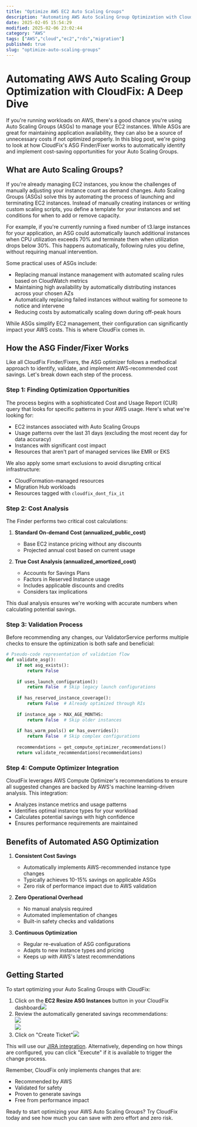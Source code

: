 ```yaml
---
title: "Optimize AWS EC2 Auto Scaling Groups"
description: "Automating AWS Auto Scaling Group Optimization with CloudFix: A Deep Dive If you're running workloads on AWS, there's a good chance you're using Auto Scaling Gr..."
date: 2025-02-05 15:54:29
modified: 2025-02-06 23:02:44
category: "AWS"
tags: ["AWS","cloud","ec2","rds","migration"]
published: true
slug: "optimize-auto-scaling-groups"
---
```


# Automating AWS Auto Scaling Group Optimization with CloudFix: A Deep Dive

If you're running workloads on AWS, there's a good chance you're using Auto Scaling Groups (ASGs) to manage your EC2 instances. While ASGs are great for maintaining application availability, they can also be a source of unnecessary costs if not optimized properly. In this blog post, we're going to look at how CloudFix's ASG Finder/Fixer works to automatically identify and implement cost-saving opportunities for your Auto Scaling Groups.

## What are Auto Scaling Groups?

If you're already managing EC2 instances, you know the challenges of manually adjusting your instance count as demand changes. Auto Scaling Groups (ASGs) solve this by automating the process of launching and terminating EC2 instances. Instead of manually creating instances or writing custom scaling scripts, you define a template for your instances and set conditions for when to add or remove capacity.

For example, if you're currently running a fixed number of t3.large instances for your application, an ASG could automatically launch additional instances when CPU utilization exceeds 70% and terminate them when utilization drops below 30%. This happens automatically, following rules you define, without requiring manual intervention.

Some practical uses of ASGs include:

-   Replacing manual instance management with automated scaling rules based on CloudWatch metrics
-   Maintaining high availability by automatically distributing instances across your chosen AZs
-   Automatically replacing failed instances without waiting for someone to notice and intervene
-   Reducing costs by automatically scaling down during off-peak hours

While ASGs simplify EC2 management, their configuration can significantly impact your AWS costs. This is where CloudFix comes in.

## How the ASG Finder/Fixer Works

Like all CloudFix Finder/Fixers, the ASG optimizer follows a methodical approach to identify, validate, and implement AWS-recommended cost savings. Let's break down each step of the process.

### Step 1: Finding Optimization Opportunities

The process begins with a sophisticated Cost and Usage Report (CUR) query that looks for specific patterns in your AWS usage. Here's what we're looking for:

-   EC2 instances associated with Auto Scaling Groups
-   Usage patterns over the last 31 days (excluding the most recent day for data accuracy)
-   Instances with significant cost impact
-   Resources that aren't part of managed services like EMR or EKS

We also apply some smart exclusions to avoid disrupting critical infrastructure:

-   CloudFormation-managed resources
-   Migration Hub workloads
-   Resources tagged with `cloudfix_dont_fix_it`

### Step 2: Cost Analysis

The Finder performs two critical cost calculations:

1.  **Standard On-demand Cost (annualized\_public\_cost)**
    
    -   Base EC2 instance pricing without any discounts
    -   Projected annual cost based on current usage
2.  **True Cost Analysis (annualized\_amortized\_cost)**
    
    -   Accounts for Savings Plans
    -   Factors in Reserved Instance usage
    -   Includes applicable discounts and credits
    -   Considers tax implications

This dual analysis ensures we're working with accurate numbers when calculating potential savings.

### Step 3: Validation Process

Before recommending any changes, our ValidatorService performs multiple checks to ensure the optimization is both safe and beneficial:

```python
# Pseudo-code representation of validation flow
def validate_asg():
    if not asg_exists():
        return False
    
    if uses_launch_configuration():
        return False  # Skip legacy launch configurations
        
    if has_reserved_instance_coverage():
        return False  # Already optimized through RIs
        
    if instance_age > MAX_AGE_MONTHS:
        return False  # Skip older instances
        
    if has_warm_pools() or has_overrides():
        return False  # Skip complex configurations
        
    recommendations = get_compute_optimizer_recommendations()
    return validate_recommendations(recommendations)
```

### Step 4: Compute Optimizer Integration

CloudFix leverages AWS Compute Optimizer's recommendations to ensure all suggested changes are backed by AWS's machine learning-driven analysis. This integration:

-   Analyzes instance metrics and usage patterns
-   Identifies optimal instance types for your workload
-   Calculates potential savings with high confidence
-   Ensures performance requirements are maintained

## Benefits of Automated ASG Optimization

1.  **Consistent Cost Savings**
    
    -   Automatically implements AWS-recommended instance type changes
    -   Typically achieves 10-15% savings on applicable ASGs
    -   Zero risk of performance impact due to AWS validation
2.  **Zero Operational Overhead**
    
    -   No manual analysis required
    -   Automated implementation of changes
    -   Built-in safety checks and validations
3.  **Continuous Optimization**
    
    -   Regular re-evaluation of ASG configurations
    -   Adapts to new instance types and pricing
    -   Keeps up with AWS's latest recommendations

## Getting Started

To start optimizing your Auto Scaling Groups with CloudFix:

1.  Click on the **EC2 Resize ASG Instances** button in your CloudFix dashboard![](/media/uploads/gif.gif)
2.  Review the automatically generated savings recommendations:  
    ![](/media/uploads/accounts.png)  
    ![](/media/uploads/resource_tags.png)
3.  Click on "Create Ticket"![](/media/uploads/Create-Ticket-button.gif)

This will use our [JIRA integration](/blog/bringing-cost-optimization-to-your-teams-workflow-with-cloudfix-jira-integration/). Alternatively, depending on how things are configured, you can click "Execute" if it is available to trigger the change process.

Remember, CloudFix only implements changes that are:

-   Recommended by AWS
-   Validated for safety
-   Proven to generate savings
-   Free from performance impact

Ready to start optimizing your AWS Auto Scaling Groups? Try CloudFix today and see how much you can save with zero effort and zero risk.
